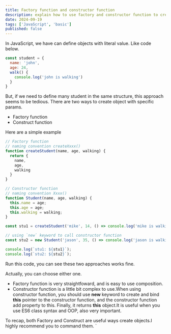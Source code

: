 ```yaml
---
title: Factory function and constructor function
description: explain how to use factory and constructor function to create a object will parameters.
date: 2024-09-19
tags: ['JavaScript', 'basic']
published: false
---
```


In JavaScript, we have can define objects with literal value.
Like code below.

```js
const student = {
  name: 'john',
  age: 24,
  walk() {
    console.log('john is walking')
  }
}
```

But, if we need to define many student in the same structure, this approach seems to be tedious.
There are two ways to create object with specific params.
+ Factory function
+ Construct function

Here are a simple example

```js
// Factory function
// naming convention createXxxx()
function createStudent(name, age, walking) {
  return {
    name,
    age,
    walking
  } 
}

// Constructor function
// naming convention Xxxx()
function Student(name, age, walking) {
  this.name = age;
  this.age = age;
  this.walking = walking;
}

const stu1 = createStudent('mike', 14, () => console.log('mike is walking'));

// using `new` keyword to call constructor function 
const stu2 = new Student('jason', 35, () => console.log('jason is walking'));

console.log(`stu1: ${stu1}`);
console.log(`stu2: ${stu2}`);
```

Run this code, you can see these two approaches works fine.

Actually, you can choose either one.
+ Factory function is very straightfoward, and is easy to use composition.
+ Constructor function is a little bit complex to use.When using constructor function, you should use **new** keyword to create and bind **this** pointer to the constructor function, and the constructor function add property to this.
Finally, it returns **this** object.It is useful when you use ES6 class syntax and OOP, also very important.

To recap, both Factory and Construct are useful ways create objects.I highly recommend you to command them.
`